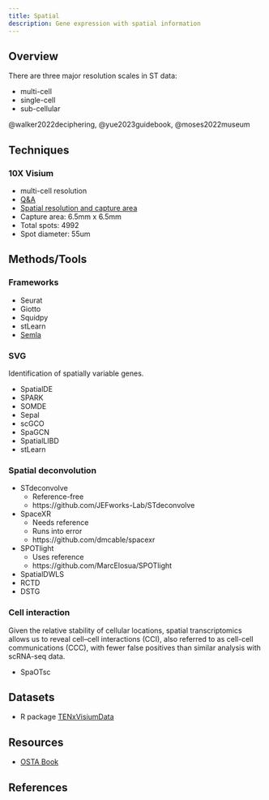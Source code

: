 ```yaml
---
title: Spatial
description: Gene expression with spatial information
---
```


## Overview

There are three major resolution scales in ST data:

- multi-cell
- single-cell
- sub-cellular

@walker2022deciphering, @yue2023guidebook, @moses2022museum

## Techniques
### 10X Visium

- multi-cell resolution
- [Q&A](https://kb.10xgenomics.com/hc/en-us/categories/360002304851-Visium)
- [Spatial resolution and capture area](https://kb.10xgenomics.com/hc/en-us/articles/360035487572-What-is-the-spatial-resolution-and-configuration-of-the-capture-area-of-the-Visium-Gene-Expression-Slide-)
- Capture area: 6.5mm x 6.5mm
- Total spots: 4992
- Spot diameter: 55um

## Methods/Tools

### Frameworks

- Seurat
- Giotto
- Squidpy
- stLearn
- [Semla](https://ludvigla.github.io/semla/)

### SVG

Identification of spatially variable genes.

- SpatialDE
- SPARK
- SOMDE
- Sepal
- scGCO
- SpaGCN
- SpatialLIBD
- stLearn

### Spatial deconvolution

- STdeconvolve
  - Reference-free
  - https://github.com/JEFworks-Lab/STdeconvolve

- SpaceXR
  - Needs reference
  - Runs into error
  - https://github.com/dmcable/spacexr

- SPOTlight
  - Uses reference
  - https://github.com/MarcElosua/SPOTlight

- SpatialDWLS
- RCTD
- DSTG

### Cell interaction

Given the relative stability of cellular locations, spatial
transcriptomics allows us to reveal cell–cell interactions (CCI),
also referred to as cell-cell communications (CCC), with fewer
false positives than similar analysis with scRNA-seq data.

- SpaOTsc

## Datasets

- R package [TENxVisiumData](https://bioconductor.org/packages/release/data/experiment/vignettes/TENxVisiumData/inst/doc/vignette.html)

## Resources

- [OSTA Book](https://lmweber.org/OSTA-book/)

## References {.unnumbered}
